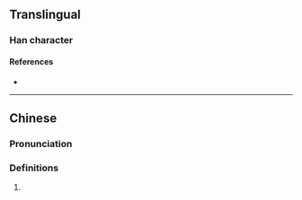 {{character info}}
==Translingual==

===Han character===
{{Han char|rn=86|rad=火|as=15|sn=19|four=|canj=FMTB|ids=⿰火厲}}

====References====
* {{Han ref|kx=0686.120|dkj=19536|dj=1098.290|hdz=32245.080|uh=7204|ud=29188}}

----

==Chinese==
{{zh-forms|t=爄|s=𤇃}}

===Pronunciation===
{{zh-pron
|m=lì
|cat=
}}

===Definitions===
{{zh-hanzi}}

# {{rfdef|zh}}